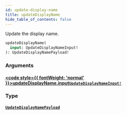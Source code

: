 ```yaml
---
id: update-display-name
title: updateDisplayName
hide_table_of_contents: false
---
```








Update the display name.

```graphql
updateDisplayName(
  input: UpdateDisplayNameInput!
): UpdateDisplayNamePayload!
```


### Arguments

#### [<code style={{ fontWeight: 'normal' }}>updateDisplayName.<b>input</b></code>](#)<Bullet />[`UpdateDisplayNameInput!`](/gql-api/inputs/update-display-name-input) <Badge class="secondary" text="non-null"/> <Badge class="secondary" text="input"/>
> 
> 

### Type

#### [`UpdateDisplayNamePayload`](/gql-api/objects/update-display-name-payload) <Badge class="secondary" text="object"/>
> 
> 





